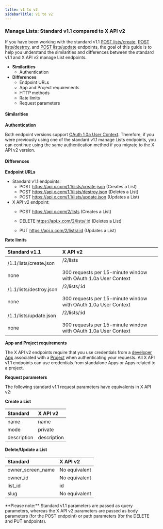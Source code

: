 ---
title: v1 to v2
sidebarTitle: v1 to v2
---


### Manage Lists: Standard v1.1 compared to X API v2

If you have been working with the standard v1.1 [POST lists/create](https://developer.x.com/en/docs/twitter-api/v1/accounts-and-users/create-manage-lists/api-reference/post-lists-create), [POST lists/destroy](https://developer.x.com/en/docs/twitter-api/v1/accounts-and-users/create-manage-lists/api-reference/post-lists-destroy), and [POST lists/update](https://developer.x.com/en/docs/twitter-api/v1/accounts-and-users/create-manage-lists/api-reference/post-lists-update) endpoints, the goal of this guide is to help you understand the similarities and differences between the standard v1.1 and X API v2 manage List endpoints.

* **Similarities**
    * Authentication
* **Differences**
    * Endpoint URLs
    * App and Project requirements
    * HTTP methods
    * Rate limits
    * Request parameters

#### Similarities

**Authentication**

Both endpoint versions support [OAuth 1.0a User Context](https://developer.x.com/content/developer-twitter/resources/fundamentals/authentication). Therefore, if you were previously using one of the standard v1.1 manage Lists endpoints, you can continue using the same authentication method if you migrate to the X API v2 version.

#### Differences

**Endpoint URLs**

* Standard v1.1 endpoints:
    * POST https://api.x.com/1.1/lists/create.json
        (Creates a List)
    * POST https://api.x.com/1.1/lists/destroy.json
        (Deletes a List)
    * POST https://api.x.com/1.1/lists/update.json
        (Updates a List)
* X API v2 endpoint:
    * POST https://api.x.com/2/lists
        (Creates a List)

    * DELETE https://api.x.com/2/lists/:id
        (Deletes a List)

    * PUT https://api.x.com/2/lists/:id
        (Updates a List)



**Rate limits**

| **Standard v1.1** | **X API v2** |
| :--- | :--- |
| /1.1/lists/create.json<br/><br/>none | /2/lists<br/><br/>300 requests per 15-minute window with OAuth 1.0a User Context |
| /1.1/lists/destroy.json<br/><br/>none | /2/lists/:id<br/><br/>300 requests per 15-minute window with OAuth 1.0a User Context |
| /1.1/lists/update.json<br/><br/>none | /2/lists/:id<br/><br/>300 requests per 15-minute window with OAuth 1.0a User Context |

**App and Project requirements**

The X API v2 endpoints require that you use credentials from a [developer App](/resources/fundamentals/developer-apps) associated with a [Project](/resources/fundamentals/projects) when authenticating your requests. All X API v1.1 endpoints can use credentials from standalone Apps or Apps related to a project.

**Request parameters**

The following standard v1.1 request parameters have equivalents in X API v2:

**Create a List**

| **Standard** | **X API v2** |
| :--- | :--- |
| name | name |
| mode | private |
| description | description |

**Delete/Update a List**

| **Standard** | **X API v2** |
| :--- | :--- |
| owner\_screen\_name | No equivalent |
| owner_id | No equivalent |
| list_id | id  |
| slug | No equivalent |

<Note>
**Please note:** Standard v1.1 parameters are passed as query parameters, whereas the X API v2 parameters are passed as body parameters (for the POST endpoint) or path parameters (for the DELETE and PUT endpoints).
</Note>
